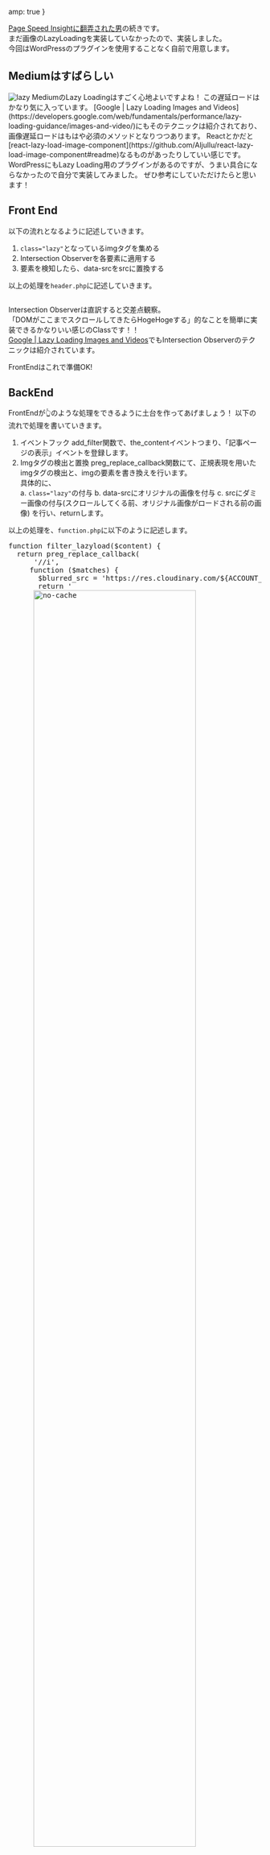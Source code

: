 
  amp: true
}


[Page Speed Insightに翻弄された男](https://www.ohoshi-tech.io/2019/06/03/page-speed-insighter)の続きです。  
まだ画像のLazyLoadingを実装していなかったので、実装しました。  
今回はWordPressのプラグインを使用することなく自前で用意します。  

## Mediumはすばらしい
<img src="https://res.cloudinary.com/hosswiii/image/upload/q_51/v1561724673/medium_qvm2lo.gif" alt="lazy" title="lazy">  
MediumのLazy Loadingはすごく心地よいですよね！  
この遅延ロードはかなり気に入っています。
[Google  | Lazy Loading Images and Videos](https://developers.google.com/web/fundamentals/performance/lazy-loading-guidance/images-and-video/)にもそのテクニックは紹介されており、画像遅延ロードはもはや必須のメソッドとなりつつあります。  
Reactとかだと[react-lazy-load-image-component](https://github.com/Aljullu/react-lazy-load-image-component#readme)なるものがあったりしていい感じです。  
WordPressにもLazy Loading用のプラグインがあるのですが、うまい具合にならなかったので自分で実装してみました。  
ぜひ参考にしていただけたらと思います！

## Front End
以下の流れとなるように記述していきます。  

1. `class="lazy"`となっているimgタグを集める
2. Intersection Observerを各要素に適用する
3. 要素を検知したら、data-srcをsrcに置換する

以上の処理を`header.php`に記述していきます。  

<pre class="wp-block-code"><code><script>
  document.addEventListener("DOMContentLoaded", () => {
    let lazyImages = [].slice.call(document.querySelectorAll("img.lazy"));
  
    if ("IntersectionObserver" in window) {
      let lazyImageObserver = new IntersectionObserver((entries, observer) => {
        entries.forEach(entry => {
          if (entry.isIntersecting) {
            let lazyImage = entry.target;
            lazyImage.src = lazyImage.dataset.src;
            lazyImage.srcset = lazyImage.dataset.src;
            lazyImage.classList.remove("lazy");
            lazyImageObserver.unobserve(lazyImage);
          }
        });
      });
  
      lazyImages.forEach(lazyImage => {
        lazyImageObserver.observe(lazyImage);
      });
    }
  });
</script></code></pre>

Intersection Observerは直訳すると交差点観察。  
「DOMがここまでスクロールしてきたらHogeHogeする」的なことを簡単に実装できるかなりいい感じのClassです！！  
[Google  | Lazy Loading Images and Videos](https://developers.google.com/web/fundamentals/performance/lazy-loading-guidance/images-and-video/)でもIntersection Observerのテクニックは紹介されています。  

FrontEndはこれで準備OK!  

## BackEnd
FrontEndが👆のような処理をできるように土台を作ってあげましょう！
以下の流れで処理を書いていきます。  

1. イベントフック
  add_filter関数で、the_contentイベントつまり、「記事ページの表示」イベントを登録します。  
2. Imgタグの検出と置換
  preg_replace_callback関数にて、正規表現を用いたimgタグの検出と、imgの要素を書き換えを行います。  
  具体的に、  
    	a. `class="lazy"`の付与
    	b. data-srcにオリジナルの画像を付与
    	c. srcにダミー画像の付与(スクロールしてくる前、オリジナル画像がロードされる前の画像)
  を行い、returnします。  
  
以上の処理を、`function.php`に以下のように記述します。

<pre class="wp-block-code">function filter_lazyload($content) {
  return preg_replace_callback(
	  '/<img.*?src\s*=\s*[\"|\'](.*?)[\"|\'].*?>/i', 
     function ($matches) {
       $blurred_src = 'https://res.cloudinary.com/${ACCOUNT_ID}/image/fetch/q_50,w_10/' . $matches[1];
       return '<img src="' . $blurred_src . '" data-src="' . $matches[1] . '" style="width: 80%;margin: 0 auto;display: flex;" class="lazy" alt="no-cache" />';
     },
      $content
  );
}
add_filter('the_content', 'filter_lazyload');</pre>

この処理を通すとimgタグは以下のようになります。  
<pre class="wp-block-code"><code><img style="width: 80%;margin: 0 auto;display: flex" class="lazy" alt="no-cache" src="https://res.cloudinary.com/${ACCOUNT_ID}/image/fetch/q_50,w_10/https://sample.com/image.png" data-src="https://sample.com/image.png"
/></code></pre>

ダミーとして表示させる画像についてです。  
Mediumでは、オリジナル画像の**低画質&極小**版を用いているようです。  
  
今回はその**低画質&極小**版を取得するために、[Cloudinary](https://cloudinary.com/)というサービスを使用します。  
立ち位置的には画像版CDNです。加えてfetch APIも提供しており、URLにパラメータを指定することで任意の形に変換された画像を取得することができます。  
詳しくは[Cloudinary Docs | Fetch remote images](https://cloudinary.com/documentation/fetch_remote_images)を参照してください。  
個人でブログをやる程度であれば無料で使用し続けることができます。  

Fetch APIは以下のような形式となります。${}の部分は任意に指定してください。  
```
https://res.cloudinary.com/${ACCOUNT_ID}/image/fetch/${YOUR_PARAMS}/${ORIGIN_URL}
```
${YOUR_PARAMS}に変換内容を指定していきます。  
今回は、Quality: 2分の1 Width: 10pxのものを取得したいので `q_50,w_10`と指定します。簡単ですね！  

## どれくらい効果があるの？
ぼくのブログの[Google Adsenseの審査に合格しました！](https://www.ohoshi-tech.io/2019/04/05/pass-google-adsense/)には記事中画像が1枚あります。  
オリジナル画像は**279KB**(デカっ)に対して、ダミー画像は**0.74KB**！
初回ロードにおいて**278KB**の節約、**350分の1**になります！画像1枚でもかなりの効果です。  
たくさんあるんだったらなおさらですね！

これで準備は整いました。こんな感じになりました！！

<img src="https://res.cloudinary.com/hosswiii/image/upload/q_50/v1561724697/lazy_iibi79.gif" alt="lazy" title="lazy">  

すごくいい感じ！  
WordPressのカスタマイズはほとんどやったことありませんでしたが、簡単に実装することができました！  
ぜひ試してみてください（＾ω＾）

実装後のPage Speed Insight

<img src="https://res.cloudinary.com/hosswiii/image/upload/q_70,w_600/v1561727454/psi90.png" alt="lazy" title="lazy">  

いいね！！！